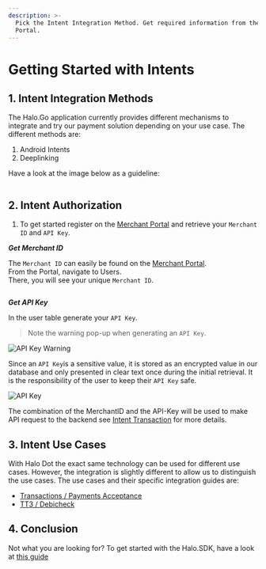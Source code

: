 ```yaml
---
description: >-
  Pick the Intent Integration Method. Get required information from the Merchant
  Portal.
---
```


# Getting Started with Intents

## 1. Intent Integration Methods

The Halo.Go application currently provides different mechanisms to integrate and try our payment solution depending on your use case. The different methods are:

1. Android Intents
2. Deeplinking

Have a look at the image below as a guideline:

<img src="/img/android_vs_deeplink.avif" alt="" data-size="original" />

## 2. Intent Authorization

1. To get started register on the [Merchant Portal](https://go.merchantportal.prod.haloplus.io/) and retrieve your `Merchant ID` and `API Key`.

_**Get Merchant ID**_

The `Merchant ID` can easily be found on the [Merchant Portal](https://go.merchantportal.prod.haloplus.io/). \
From the  Portal, navigate to Users. \
There, you will see your unique `Merchant ID`.&#x20;

<figure><img src="/img/merchantId.png" alt="" /></figure>



_**Get API Key**_

In the user table generate your `API Key`.

> Note the warning pop-up when generating an `API Key`.

![API Key Warning](/img/caution.png)

Since an `API Key`is a sensitive value, it is stored as an encrypted value in our database and only presented in clear text once during the initial retrieval. It is the responsibility of the user to keep their `API Key` safe.

![API Key](/img/api-key.png)

The combination of the MerchantID and the API-Key will be used to make API request to the backend see [Intent Transaction](/docs/documentations/intents/transaction-app2app-integration-guide#2-android-intents-api) for more details.

## 3. Intent Use Cases

With Halo Dot the exact same technology can be used for different use cases. However, the integration is slightly different to allow us to distinguish the use cases. The use cases and their specific integration guides are:

* [Transactions / Payments Acceptance](/docs/documentations/intents/transaction-app2app-integration-guide)
* [TT3 / Debicheck](/docs/documentations/intents/tt3-app2app-integration-guide)

## 4. Conclusion

Not what you are looking for? To get started with the Halo.SDK, have a look at [this guide](/docs/documentations/sdk/getting-started-with-sdk)
